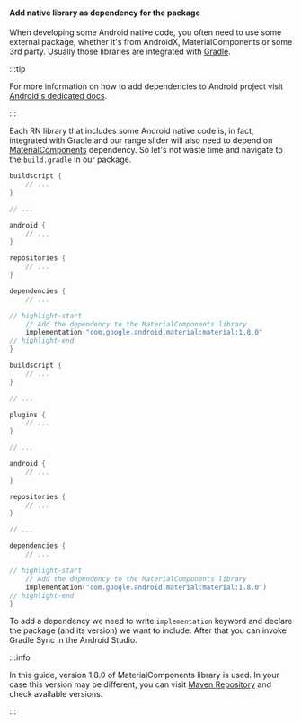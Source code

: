 
#### Add native library as dependency for the package

When developing some Android native code, you often need to use some external package, whether it's from AndroidX, MaterialComponents or some 3rd party.
Usually those libraries are integrated with [Gradle](https://docs.gradle.org/current/userguide/userguide.html).

:::tip

For more information on how to add dependencies to Android project visit [Android's dedicated docs](https://developer.android.com/studio/build/dependencies).

:::

Each RN library that includes some Android native code is, in fact, integrated with Gradle and our range slider will also need to depend on [MaterialComponents](https://github.com/material-components/material-components-android) dependency.
So let's not waste time and navigate to the `build.gradle` in our package.

<Tabs groupId="gradle">
<TabItem value="groovy" label="Groovy script (build.gradle)">

```groovy title="android/build.gradle"
buildscript {
    // ...
}

// ...

android {
    // ...
}

repositories {
    // ...
}

dependencies {
    // ...

// highlight-start
    // Add the dependency to the MaterialComponents library
    implementation "com.google.android.material:material:1.8.0"
// highlight-end
}
```

</TabItem>
<TabItem value="kotlin" label="Kotlin script (build.gradle.kts)">

```kotlin title="android/build.gradle.kts"
buildscript {
    // ...
}

// ...

plugins {
    // ...
}

// ...

android {
    // ...
}

repositories {
    // ...
}

// ...

dependencies {
    // ...

// highlight-start
    // Add the dependency to the MaterialComponents library
    implementation("com.google.android.material:material:1.8.0")
// highlight-end
}
```

</TabItem>
</Tabs>

To add a dependency we need to write `implementation` keyword and declare the package (and its version) we want to include.
After that you can invoke Gradle Sync in the Android Studio.

:::info

In this guide, version 1.8.0 of MaterialComponents library is used. In your case this version may be different, you can visit [Maven Repository](https://mvnrepository.com/artifact/com.google.android.material/material) and check available versions.

:::

